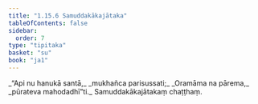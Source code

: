 ```yaml
---
title: "1.15.6 Samuddakākajātaka"
tableOfContents: false
sidebar:
  order: 7
type: "tipitaka"
basket: "su"
book: "ja1"
---
```



<DynamicBreadcrumb />

<Division number="146" book="ja1">

<Paragraph number="323" type="verses" book="ja1">
_“Api nu hanukā santā,_  
_mukhañca parisussati;_  
_Oramāma na pārema,_  
_pūrateva mahodadhī”ti._  


</Paragraph>
</Division>

<Paragraph number="324" type="center" book="ja1">
Samuddakākajātakaṃ chaṭṭhaṃ.
</Paragraph>